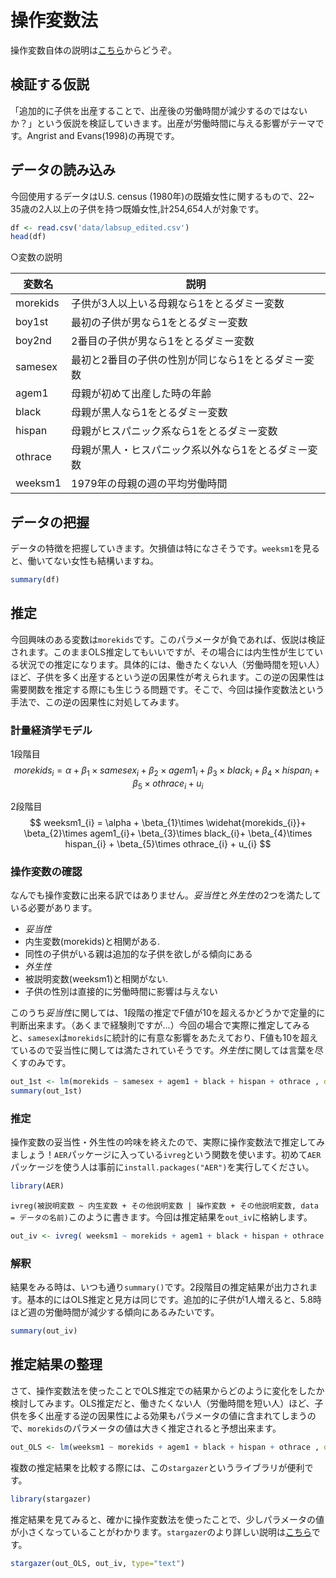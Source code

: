 
# 操作変数法

操作変数自体の説明は[こちら](https://speakerdeck.com/tom01/rdeji-liang-jing-ji-xue-number-4-cao-zuo-bian-shu-fa)からどうぞ。

## 検証する仮説

「追加的に子供を出産することで、出産後の労働時間が減少するのではないか？」という仮説を検証していきます。出産が労働時間に与える影響がテーマです。Angrist and Evans(1998)の再現です。

## データの読み込み
今回使用するデータはU.S. census (1980年)の既婚女性に関するもので、22~ 35歳の2人以上の子供を持つ既婚女性,計254,654人が対象です。

```r
df <- read.csv('data/labsup_edited.csv')
head(df)
```
○変数の説明

|  変数名  |  説明  |
| ---- | ---- |
|  morekids  |  子供が3人以上いる母親なら1をとるダミー変数  |
|  boy1st  |  最初の子供が男なら1をとるダミー変数  |
|  boy2nd  |  2番目の子供が男なら1をとるダミー変数  |
|  samesex  |  最初と2番目の子供の性別が同じなら1をとるダミー変数  |
|  agem1  |  母親が初めて出産した時の年齢  |
|  black  |  母親が黒人なら1をとるダミー変数  |
|  hispan  |  母親がヒスパニック系なら1をとるダミー変数  |
|  othrace  | 母親が黒人・ヒスパニック系以外なら1をとるダミー変数   |
|  weeksm1  | 1979年の母親の週の平均労働時間   |

## データの把握
データの特徴を把握していきます。欠損値は特になさそうです。`weeksm1`を見ると、働いてない女性も結構いますね。

```r
summary(df)
```


## 推定

今回興味のある変数は`morekids`です。このパラメータが負であれば、仮説は検証されます。このままOLS推定してもいいですが、その場合には内生性が生じている状況での推定になります。具体的には、働きたくない人（労働時間を短い人）ほど、子供を多く出産するという逆の因果性が考えられます。この逆の因果性は需要関数を推定する際にも生じうる問題です。そこで、今回は操作変数法という手法で、この逆の因果性に対処してみます。

### 計量経済学モデル

1段階目
$$ 
morekids_{i} = \alpha + \beta_{1}\times samesex_{i}+ \beta_{2}\times agem1_{i}+ \beta_{3}\times black_{i}+ \beta_{4}\times hispan_{i} + \beta_{5}\times othrace_{i} + u_{i} 
$$

2段階目
$$ 
weeksm1_{i} = \alpha + \beta_{1}\times \widehat{morekids_{i}}+ \beta_{2}\times agem1_{i}+ \beta_{3}\times black_{i}+ \beta_{4}\times hispan_{i} + \beta_{5}\times othrace_{i} + u_{i} 
$$


### 操作変数の確認
なんでも操作変数に出来る訳ではありません。*妥当性*と*外生性*の2つを満たしている必要があります。

- *妥当性*
 - 内生変数(morekids)と相関がある.
 - 同性の子供がいる親は追加的な子供を欲しがる傾向にある
- *外生性*
 - 被説明変数(weeksm1)と相関がない.
 - 子供の性別は直接的に労働時間に影響は与えない

このうち*妥当性*に関しては、1段階の推定でF値が10を超えるかどうかで定量的に判断出来ます。（あくまで経験則ですが…）今回の場合で実際に推定してみると、`samesex`は`morekids`に統計的に有意な影響をあたえており、F値も10を超えているので妥当性に関しては満たされていそうです。*外生性*に関しては言葉を尽くすのみです。

```r
out_1st <- lm(morekids ~ samesex + agem1 + black + hispan + othrace , data = df)
summary(out_1st)
```

### 推定
操作変数の妥当性・外生性の吟味を終えたので、実際に操作変数法で推定してみましょう！`AER`パッケージに入っている`ivreg`という関数を使います。初めて`AER`パッケージを使う人は事前に`install.packages("AER")`を実行してください。

```r
library(AER)
```

`ivreg(被説明変数 ~ 内生変数 + その他説明変数 | 操作変数 + その他説明変数, data = データの名前)`このように書きます。今回は推定結果を`out_iv`に格納します。

```r
out_iv <- ivreg( weeksm1 ~ morekids + agem1 + black + hispan + othrace  |  samesex + agem1 + black + hispan + othrace, data = df)
```

### 解釈
結果をみる時は、いつも通り`summary()`です。2段階目の推定結果が出力されます。基本的にはOLS推定と見方は同じです。追加的に子供が1人増えると、5.8時ほど週の労働時間が減少する傾向にあるみたいです。
```r
summary(out_iv)
```

## 推定結果の整理
さて、操作変数法を使ったことでOLS推定での結果からどのように変化をしたか検討してみます。OLS推定だと、働きたくない人（労働時間を短い人）ほど、子供を多く出産する逆の因果性による効果もパラメータの値に含まれてしまうので、`morekids`のパラメータの値は大きく推定されると予想出来ます。

```r
out_OLS <- lm(weeksm1 ~ morekids + agem1 + black + hispan + othrace , data = df)
```

複数の推定結果を比較する際には、この`stargazer`というライブラリが便利です。
```r
library(stargazer)
```

推定結果を見てみると、確かに操作変数法を使ったことで、少しパラメータの値が小さくなっていることがわかります。`stargazer`のより詳しい説明は[こちら](https://www.jakeruss.com/cheatsheets/stargazer/)です。
```r
stargazer(out_OLS, out_iv, type="text")
```
